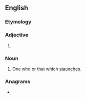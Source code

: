 ==English==

===Etymology===
{{suffix|en|staunch|er}}

===Adjective===
{{head|en|adjective comparative form}}

# {{en-comparative of|staunch}}

===Noun===
{{en-noun}}

# One who or that which [[staunch]]es.

===Anagrams===
* {{anagrams|en|chaunters|traunches}}